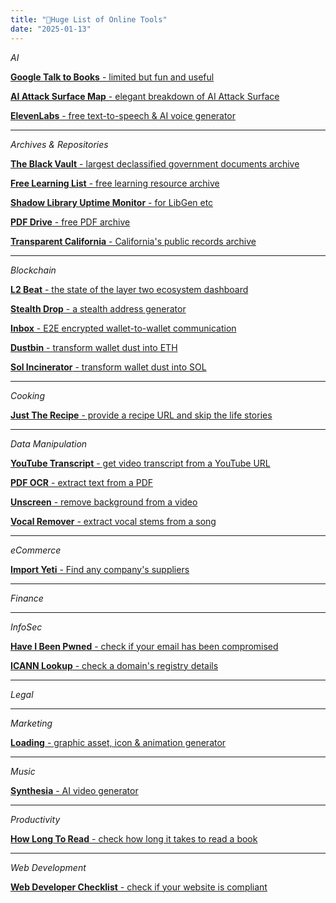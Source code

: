---
title: "📝Huge List of Online Tools"
date: "2025-01-13"
---

*AI*

[**Google Talk to Books** - limited but fun and useful](https://books.google.com/talktobooks/)

[**AI Attack Surface Map** - elegant breakdown of AI Attack Surface](https://danielmiessler.com/blog/the-ai-attack-surface-map-v1-0)

[**ElevenLabs** - free text-to-speech & AI voice generator](https://elevenlabs.io/)

___

*Archives & Repositories*

[**The Black Vault** - largest declassified government documents archive](https://www.theblackvault.com/documentarchive/)

[**Free Learning List** - free learning resource archive](https://freelearninglist.org/)

[**Shadow Library Uptime Monitor** - for LibGen etc](https://open-slum.org/)

[**PDF Drive** - free PDF archive](https://www.pdfdrive.com/)

[**Transparent California** - California's public records archive](https://transparentcalifornia.com/)

___

*Blockchain*

[**L2 Beat** - the state of the layer two ecosystem dashboard](https://l2beat.com/)

[**Stealth Drop** - a stealth address generator](https://stealthdrop.xyz/)

[**Inbox** - E2E encrypted wallet-to-wallet communication](https://about.inb0x.life/)

[**Dustbin** - transform wallet dust into ETH](https://dapp.dustbin.pro/)

[**Sol Incinerator** - transform wallet dust into SOL](https://sol-incinerator.com/)

___

*Cooking*


[**Just The Recipe** - provide a recipe URL and skip the life stories](https://www.justtherecipe.com/)

___

*Data Manipulation*

[**YouTube Transcript** - get video transcript from a YouTube URL](https://youtubetranscript.com/)

[**PDF OCR** - extract text from a PDF](https://tools.pdf24.org/en/ocr-pdf)

[**Unscreen** - remove background from a video](https://www.unscreen.com/)

[**Vocal Remover** - extract vocal stems from a song](https://vocalremover.org/)

___

*eCommerce*

[**Import Yeti** - Find any company's suppliers](https://www.importyeti.com/)

___

*Finance*
___


*InfoSec*

[**Have I Been Pwned** - check if your email has been compromised](https://haveibeenpwned.com/)

[**ICANN Lookup** - check a domain's registry details](https://lookup.icann.org/en)

___

*Legal*
___

*Marketing*

[**Loading** - graphic asset, icon & animation generator](https://loading.io/)
___

*Music*

[**Synthesia** - AI video generator](https://www.synthesia.io/)

___

*Productivity*

[**How Long To Read** - check how long it takes to read a book](https://howlongtoread.com/)

___


*Web Development*

[**Web Developer Checklist** - check if your website is compliant](https://webdeveloperchecklist.com/)
